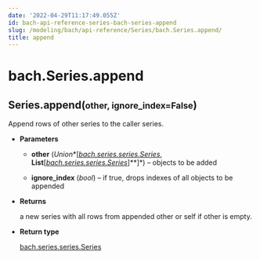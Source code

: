 ```yaml
---
date: '2022-04-29T11:17:49.055Z'
id: bach-api-reference-series-bach-series-append
slug: /modeling/bach/api-reference/Series/bach.Series.append/
title: append
---
```


# bach.Series.append

<div class="method">
<h2 class="signature-class"><span class="additional-name">Series.</span><span class="name">append(</span><small class="parameter-list"><span class="parameter" id="other">other</span>, <span class="parameter" id="ignore_index">ignore_index=False</span></small>)</h2>


<div class="content">

Append rows of other series to the caller series.


* **Parameters**

    
    * **other** (*Union**[*[*bach.series.series.Series*](/docs/modeling/bach/api-reference/Series/bach.Series/#bach.Series)*, **List**[*[*bach.series.series.Series*](/docs/modeling/bach/api-reference/Series/bach.Series/#bach.Series)*]**]*) – objects to be added


    * **ignore_index** (*bool*) – if true, drops indexes of all objects to be appended



* **Returns**

    a new series with all rows from appended other or self if other is empty.



* **Return type**

    [bach.series.series.Series](/docs/modeling/bach/api-reference/Series/bach.Series/#bach.Series)



</div>

</div>
